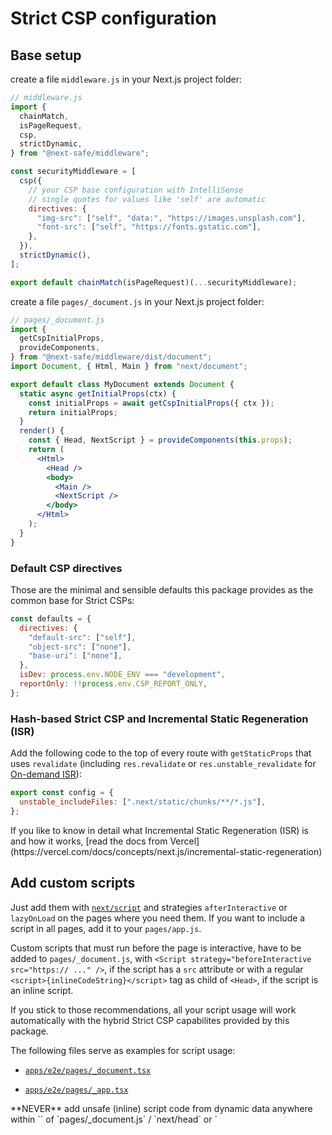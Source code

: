 
# Strict CSP configuration

## Base setup
create a file `middleware.js` in your Next.js project folder:

```js
// middleware.js
import {
  chainMatch,
  isPageRequest,
  csp,
  strictDynamic,
} from "@next-safe/middleware";

const securityMiddleware = [
  csp({
    // your CSP base configuration with IntelliSense
    // single quotes for values like 'self' are automatic
    directives: {
      "img-src": ["self", "data:", "https://images.unsplash.com"],
      "font-src": ["self", "https://fonts.gstatic.com"],
    },
  }),
  strictDynamic(),
];

export default chainMatch(isPageRequest)(...securityMiddleware);
```

create a file `pages/_document.js` in your Next.js project folder:

```jsx
// pages/_document.js
import {
  getCspInitialProps,
  provideComponents,
} from "@next-safe/middleware/dist/document";
import Document, { Html, Main } from "next/document";

export default class MyDocument extends Document {
  static async getInitialProps(ctx) {
    const initialProps = await getCspInitialProps({ ctx });
    return initialProps;
  }
  render() {
    const { Head, NextScript } = provideComponents(this.props);
    return (
      <Html>
        <Head />
        <body>
          <Main />
          <NextScript />
        </body>
      </Html>
    );
  }
}
```

### Default CSP directives

Those are the minimal and sensible defaults this package provides as the common base for Strict CSPs:

```js
const defaults = {
  directives: {
    "default-src": ["self"],
    "object-src": ["none"],
    "base-uri": ["none"],
  },
  isDev: process.env.NODE_ENV === "development",
  reportOnly: !!process.env.CSP_REPORT_ONLY,
};
```

### Hash-based Strict CSP and Incremental Static Regeneration (ISR)
Add the following code to the top of every route with `getStaticProps` that uses `revalidate` (including `res.revalidate` or `res.unstable_revalidate` for [On-demand ISR](https://nextjs.org/blog/next-12-1#on-demand-incremental-static-regeneration-beta)):

```js
export const config = {
  unstable_includeFiles: [".next/static/chunks/**/*.js"],
};
```

<Callout emoji="ℹ️">
  If you like to know in detail what Incremental Static Regeneration (ISR) is
  and how it works, [read the docs from
  Vercel](https://vercel.com/docs/concepts/next.js/incremental-static-regeneration)
</Callout>

## Add custom scripts

Just add them with [`next/script`](https://nextjs.org/docs/basic-features/script) and strategies `afterInteractive` or `lazyOnLoad` on the pages where you need them. If you want to include a script in all pages, add it to your `pages/app.js`. 

Custom scripts that must run before the page is interactive, have to be added to `pages/_document.js`, with `<Script strategy="beforeInteractive src="https:// ..." />`, if the script has a `src` attribute or with a regular `<script>{inlineCodeString}</script>` tag as child of `<Head>`, if the script is an inline script. 

If you stick to those recommendations, all your script usage will work automatically with the hybrid Strict CSP capabilites provided by this package.


The following files serve as examples for script usage:

- [`apps/e2e/pages/_document.tsx`](https://github.com/nibtime/next-safe-middleware/blob/main/apps/e2e/pages/_document.tsx)

- [`apps/e2e/pages/_app.tsx`](https://github.com/nibtime/next-safe-middleware/blob/main/apps/e2e/pages/_app.tsx)


<Callout type="error" emoji="🚫">
  **NEVER** add unsafe (inline) script code from dynamic data anywhere within `<Head>` of `pages/_document.js` / `next/head` or `<Script>` of `next/script`. Scripts in those places will be trustified for Strict CSP by this package during SSR.
</Callout>

### How this behaves behind the scenes

`<Script>`'s with strategies `afterInteractive` and `lazyOnLoad` will become trusted by transitive trust propagation of `strict-dynamic` and so will be all scripts that they load dynamically, etc. That should cover the majority of use cases.

`<Script>`'s with strategy `beforeInteractive` you place in `_document.js`and inline `<script>`'s you place as children of `<Head>` in `_document.js` are automatically picked up for Strict CSP by this package.

What this package will do with such scripts, depends:

#### `getServerSideProps` (Nonce-based)

the script will eventually receive the nonce.

#### `getStaticProps` (Hash-based)

1. The script loads from `src` and has an integrity attribute: The integrity attribute/hash will be picked up for CSP. Don't forget to set `{ crossOrigin: "anonymous" }` in `next.config.js`, else the [SRI](https://developer.mozilla.org/en-US/docs/Web/Security/Subresource_Integrity) validation will fail.
2. The script loads from `src` and doesn't have an integrity attribute: The script will be replaced by an inline proxy script that loads the script. The hash of this proxy script will be picked up for CSP. The actual script eventually becomes trusted by transitive trust propagation of `strict-dynamic`.

3. The script is an inline script: The inline code of the script will be hashed, the hash will be set as integrity attribute of the inline script and the hash will be picked up by CSP.

## Avoid unsafe inline styles (CSS-in-JS)

This package tries to provide a best effort solution to this, with a `strictInlineStyles` middleware. The [e2e test app](https://e2e-next-safe-middleware.vercel.app) of this package comes with a setup that uses both [twin.macro](https://github.com/ben-rogerson/twin.macro) + [Stitches](https://stitches.dev/) and [Mantine](https://mantine.dev/) without `unsafe-inline` in `style-src`.

<Callout emoji="ℹ️">
  For more information, [visit a discussion on
  GitHub](https://github.com/nibtime/next-safe-middleware/issues/34) about
  problems and their solution for a setup with [Mantine](https://mantine.dev), a
  React component library that uses
  [emotion](https://emotion.sh/docs/introduction) CSS-in-JS under the hood.
</Callout>

The following files serve as the references for such setups:

- [`apps/e2e/middleware.ts`](https://github.com/nibtime/next-safe-middleware/blob/main/apps/e2e/middleware.ts)

- [`apps/e2e/pages/_document.tsx`](https://github.com/nibtime/next-safe-middleware/blob/main/apps/e2e/pages/_document.tsx)

- [`apps/e2e/pages/_app.tsx`](https://github.com/nibtime/next-safe-middleware/blob/main/apps/e2e/pages/_app.tsx)

<Callout type="warning" emoji="⚠️">
  This package might not always be able to solve this issue, as this is highly
  dependent on the actual CSS-in-JS framework and 3rd party libs (dynamically
  inject inline styles?) you use.
</Callout>

## Set additional security headers

<Callout emoji="ℹ️">
  A good listing with explanations can be found in the [Next.js
  docs](https://nextjs.org/docs/advanced-features/security-headers)
</Callout>

There are more security headers in addition to CSP. To set them conveniently, you can use the `nextSafe` middleware that wraps the [`next-safe`](https://www.npmjs.com/package/next-safe) package. Use it with CSP disabled and use the `csp` middleware for your CSP configuration instead:

```js
// middleware.js
import {
  chainMatch,
  isPageRequest,
  csp,
  nextSafe,
  strictDynamic,
} from "@next-safe/middleware";

const securityMiddleware = [
  nextSafe({ disableCsp: true }),
  csp(),
  strictDynamic(),
];

export default chainMatch(isPageRequest)(...securityMiddleware);
```

<Callout emoji="ℹ️">
  The configuration options of the `nextSafe` middleware are the same as
  documented at https://trezy.gitbook.io/next-safe/usage/configuration
</Callout>
